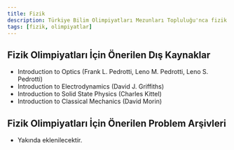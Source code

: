 ```yaml
---
title: Fizik
description: Türkiye Bilim Olimpiyatları Mezunları Topluluğu'nca fizik olimpiyatı için hazırlanan kaynaklar ve dış kaynaklar yer almaktadır.
tags: [fizik, olimpiyatlar]
---
```


## Fizik Olimpiyatları İçin Önerilen Dış Kaynaklar

- Introduction to Optics (Frank L. Pedrotti, Leno M. Pedrotti, Leno S. Pedrotti)
- Introduction to Electrodynamics (David J. Griffiths)
- Introduction to Solid State Physics (Charles Kittel)
- Introduction to Classical Mechanics (David Morin)

## Fizik Olimpiyatları İçin Önerilen Problem Arşivleri

- Yakında eklenilecektir.